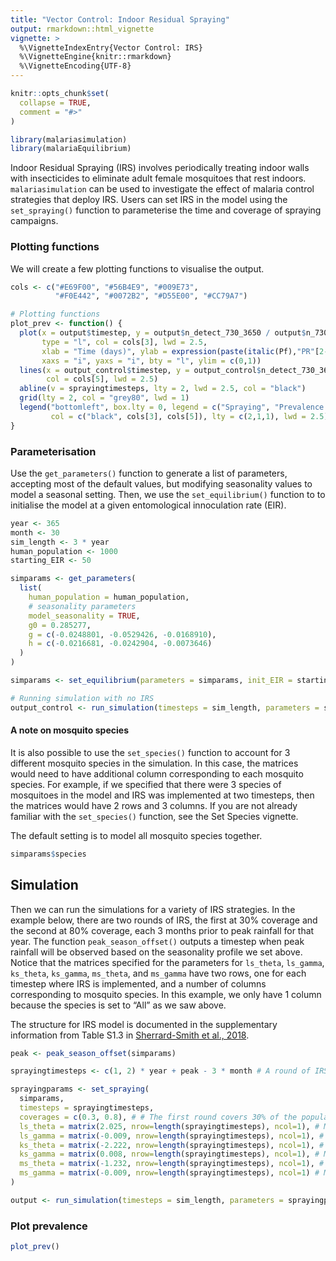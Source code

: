 ```yaml
---
title: "Vector Control: Indoor Residual Spraying"
output: rmarkdown::html_vignette
vignette: >
  %\VignetteIndexEntry{Vector Control: IRS}
  %\VignetteEngine{knitr::rmarkdown}
  %\VignetteEncoding{UTF-8}
---
```


```r
knitr::opts_chunk$set(
  collapse = TRUE,
  comment = "#>"
)
```

```r
library(malariasimulation)
library(malariaEquilibrium)
```

Indoor Residual Spraying (IRS) involves periodically treating indoor walls with insecticides to eliminate adult female mosquitoes that rest indoors. `malariasimulation` can be used to investigate the effect of malaria control strategies that deploy IRS. Users can set IRS in the model using the `set_spraying()` function to parameterise the time and coverage of spraying campaigns. 

### Plotting functions
We will create a few plotting functions to visualise the output.
```r
cols <- c("#E69F00", "#56B4E9", "#009E73", 
          "#F0E442", "#0072B2", "#D55E00", "#CC79A7")

# Plotting functions
plot_prev <- function() {
  plot(x = output$timestep, y = output$n_detect_730_3650 / output$n_730_3650, 
       type = "l", col = cols[3], lwd = 2.5,
       xlab = "Time (days)", ylab = expression(paste(italic(Pf),"PR"[2-10])),
       xaxs = "i", yaxs = "i", bty = "l", ylim = c(0,1))
  lines(x = output_control$timestep, y = output_control$n_detect_730_3650 / output_control$n_730_3650,
        col = cols[5], lwd = 2.5)
  abline(v = sprayingtimesteps, lty = 2, lwd = 2.5, col = "black")
  grid(lty = 2, col = "grey80", lwd = 1)
  legend("bottomleft", box.lty = 0, legend = c("Spraying", "Prevalence for IRS scenario","Prevalence for control scenario"),
         col = c("black", cols[3], cols[5]), lty = c(2,1,1), lwd = 2.5)
}
```

### Parameterisation 

Use the `get_parameters()` function to generate a list of parameters, accepting most of the default values, but modifying seasonality values to model a seasonal setting. Then, we use the `set_equilibrium()` function to to initialise the model at a given entomological innoculation rate (EIR). 

```r
year <- 365
month <- 30
sim_length <- 3 * year
human_population <- 1000
starting_EIR <- 50

simparams <- get_parameters(
  list(
    human_population = human_population,
    # seasonality parameters
    model_seasonality = TRUE, 
    g0 = 0.285277,
    g = c(-0.0248801, -0.0529426, -0.0168910),
    h = c(-0.0216681, -0.0242904, -0.0073646)
  )
)

simparams <- set_equilibrium(parameters = simparams, init_EIR = starting_EIR)

# Running simulation with no IRS
output_control <- run_simulation(timesteps = sim_length, parameters = simparams)
```

#### A note on mosquito species
It is also possible to use the `set_species()` function to account for 3 different mosquito species in the simulation. In this case, the matrices would need to have additional column corresponding to each mosquito species. For example, if we specified that there were 3 species of mosquitoes in the model and IRS was implemented at two timesteps, then the matrices would have 2 rows and 3 columns. If you are not already familiar with the `set_species()` function, see the Set Species vignette.  

The default setting is to model all mosquito species together. 
```r
simparams$species
```


## Simulation 

Then we can run the simulations for a variety of IRS strategies. In the example below, there are two rounds of IRS, the first at 30% coverage and the second at 80% coverage, each 3 months prior to peak rainfall for that year. The function `peak_season_offset()` outputs a timestep when peak rainfall will be observed based on the seasonality profile we set above. Notice that the matrices specified for the parameters for `ls_theta`, `ls_gamma`, `ks_theta`, `ks_gamma`, `ms_theta`, and `ms_gamma` have two rows, one for each timestep where IRS is implemented, and a number of columns corresponding to mosquito species. In this example, we only have 1 column because the species is set to "All" as we saw above.

The structure for IRS model is documented in the supplementary information from Table S1.3 in [Sherrard-Smith et al., 2018](https://doi.org/10.1016/S2542-5196(21)00296-5).

```r
peak <- peak_season_offset(simparams)

sprayingtimesteps <- c(1, 2) * year + peak - 3 * month # A round of IRS is implemented in the 1st and second year 3 months prior to peak transmission.

sprayingparams <- set_spraying(
  simparams,
  timesteps = sprayingtimesteps,
  coverages = c(0.3, 0.8), # # The first round covers 30% of the population and the second covers 80%. 
  ls_theta = matrix(2.025, nrow=length(sprayingtimesteps), ncol=1), # Matrix of mortality parameters; nrows=length(timesteps), ncols=length(species) 
  ls_gamma = matrix(-0.009, nrow=length(sprayingtimesteps), ncol=1), # Matrix of mortality parameters per round of IRS and per species
  ks_theta = matrix(-2.222, nrow=length(sprayingtimesteps), ncol=1), # Matrix of feeding success parameters per round of IRS and per species
  ks_gamma = matrix(0.008, nrow=length(sprayingtimesteps), ncol=1), # Matrix of feeding success parameters per round of IRS and per species
  ms_theta = matrix(-1.232, nrow=length(sprayingtimesteps), ncol=1), # Matrix of deterrence parameters per round of IRS and per species
  ms_gamma = matrix(-0.009, nrow=length(sprayingtimesteps), ncol=1) # Matrix of deterrence parameters per round of IRS and per species
)

output <- run_simulation(timesteps = sim_length, parameters = sprayingparams)
```


### Plot prevalence
```r
plot_prev()
```

